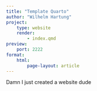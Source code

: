 ```yaml
---
title: "Template Quarto"
author: "Wilhelm Hartung"
project: 
    type: website
    render: 
        - index.qmd
preview: 
    port: 2222
format: 
    html:
        page-layout: article
---
```


Damn I just created a website dude